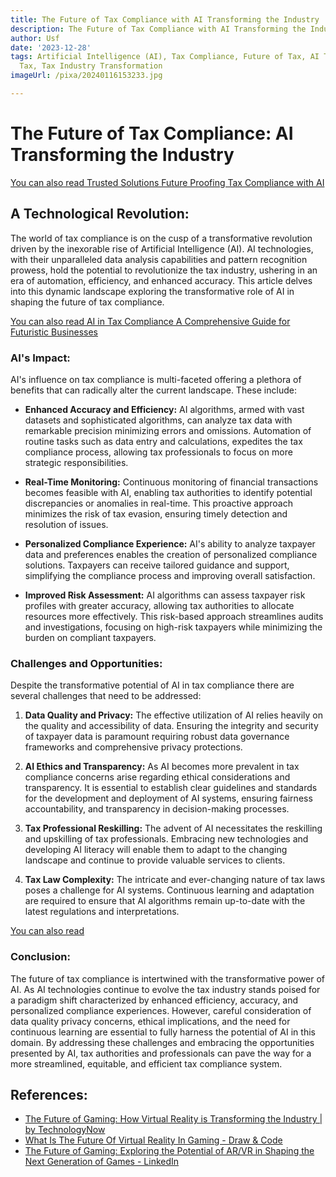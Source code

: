 ```yaml
---
title: The Future of Tax Compliance with AI Transforming the Industry
description: The Future of Tax Compliance with AI Transforming the Industry
author: Usf
date: '2023-12-28'
tags: Artificial Intelligence (AI), Tax Compliance, Future of Tax, AI Transforming
  Tax, Tax Industry Transformation
imageUrl: /pixa/20240116153233.jpg

---
```

#  **The Future of Tax Compliance: AI  Transforming the Industry**

[You can also read  Trusted Solutions Future  Proofing  Tax Compliance with AI](Trusted%20Solutions%20Future%20Proofing%20Tax%20Compliance%20with%20AI)


## **A Technological Revolution:**

The world of tax compliance is on the cusp of a transformative revolution  driven by the inexorable rise of Artificial Intelligence (AI). AI technologies, with their unparalleled data analysis capabilities  and  pattern recognition prowess, hold the potential to revolutionize  the tax industry, ushering in  an era of automation, efficiency, and enhanced accuracy. This article delves  into this dynamic landscape exploring the transformative role  of AI in shaping the future  of tax compliance.

[You can also read AI in  Tax Compliance A Comprehensive Guide for Futuristic Businesses](AI%20in%20Tax%20Compliance%20A%20Comprehensive%20Guide%20for%20Futuristic%20Businesses)


### **AI's Impact:**

AI's influence on tax compliance is multi-faceted offering a plethora  of benefits that can radically alter the current landscape. These include:

- **Enhanced Accuracy  and Efficiency:** AI algorithms, armed with vast datasets and sophisticated algorithms, can analyze tax data with remarkable  precision minimizing errors and omissions. Automation of routine tasks such as data entry and calculations, expedites the tax compliance process, allowing tax professionals to focus on more strategic responsibilities.

- **Real-Time Monitoring:** Continuous monitoring of financial transactions becomes feasible with AI, enabling tax authorities to identify potential  discrepancies or  anomalies  in real-time. This  proactive approach minimizes the risk of tax  evasion,  ensuring timely detection and  resolution of issues.

- **Personalized Compliance  Experience:** AI's ability to  analyze taxpayer data and preferences enables the creation of  personalized compliance solutions. Taxpayers can  receive  tailored guidance and support, simplifying  the compliance process and improving overall satisfaction.

- **Improved Risk Assessment:** AI algorithms can assess taxpayer risk profiles with greater accuracy, allowing tax authorities to allocate resources  more effectively. This  risk-based  approach streamlines audits  and investigations, focusing on high-risk taxpayers while minimizing the burden on compliant taxpayers.

### **Challenges and Opportunities:**

Despite the transformative potential of AI  in tax compliance there are several challenges that need to be addressed:

1. **Data Quality and Privacy:** The effective utilization of AI relies heavily on the quality and accessibility of data. Ensuring  the integrity  and security of taxpayer data is paramount requiring robust data governance frameworks and comprehensive privacy protections.

2. **AI Ethics and Transparency:** As AI becomes more prevalent in tax compliance concerns arise regarding ethical considerations and transparency. It is essential  to establish clear  guidelines and standards for the development and deployment  of AI systems, ensuring fairness accountability, and transparency in decision-making processes.

3. **Tax Professional  Reskilling:**  The advent of AI necessitates the reskilling and upskilling of tax professionals. Embracing new technologies and developing AI literacy  will enable them to adapt to  the changing landscape and continue to provide valuable services to clients.

4.  **Tax Law  Complexity:** The intricate and ever-changing nature of tax laws poses a challenge for AI systems. Continuous  learning and adaptation are required to ensure that AI algorithms remain up-to-date with the latest regulations and interpretations.

[You can also read ]()


### **Conclusion:**

The future of tax compliance is intertwined with the transformative power of AI. As AI technologies continue to evolve the tax industry  stands poised for a paradigm shift characterized by enhanced efficiency,  accuracy, and personalized compliance experiences. However, careful  consideration of data quality privacy concerns, ethical implications, and  the need for continuous learning are  essential  to  fully harness the potential of AI in this domain. By addressing these challenges  and embracing the opportunities presented by AI, tax authorities and professionals  can pave the way for a more streamlined, equitable, and efficient tax compliance system.

## References:
- [The Future of Gaming: How Virtual Reality is Transforming the Industry | by TechnologyNow](https://medium.com/@technologynow/the-future-of-gaming-how-virtual-reality-is-transforming-the-industry-ef639c51df7d)
- [What Is The Future Of Virtual Reality In Gaming - Draw & Code](https://drawandcode.com/learning-zone/what-is-the-future-of-virtual-reality-in-gaming/)
- [The Future of Gaming: Exploring the Potential of AR/VR in Shaping the Next Generation of Games - LinkedIn](https://www.linkedin.com/pulse/future-gaming-exploring-potential-arvr-shaping-next-generation)
